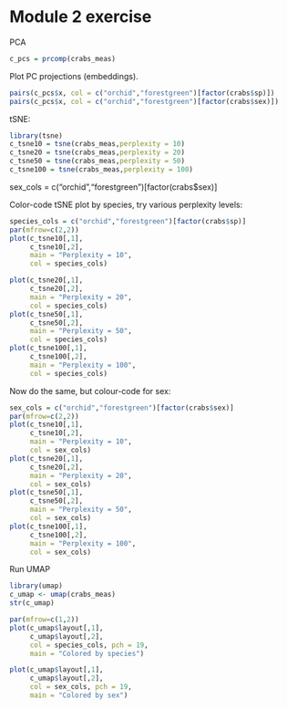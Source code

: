 # Module 2 exercise {-}

PCA
```r
c_pcs = prcomp(crabs_meas)
```

Plot PC projections (embeddings). 
```r
pairs(c_pcs$x, col = c("orchid","forestgreen")[factor(crabs$sp)])
pairs(c_pcs$x, col = c("orchid","forestgreen")[factor(crabs$sex)])
```

tSNE:

```r
library(tsne)
c_tsne10 = tsne(crabs_meas,perplexity = 10)
c_tsne20 = tsne(crabs_meas,perplexity = 20)
c_tsne50 = tsne(crabs_meas,perplexity = 50)
c_tsne100 = tsne(crabs_meas,perplexity = 100)
```


sex_cols = c("orchid","forestgreen")[factor(crabs$sex)]

Color-code tSNE plot by species, try various perplexity levels:
```r
species_cols = c("orchid","forestgreen")[factor(crabs$sp)]
par(mfrow=c(2,2))
plot(c_tsne10[,1],
     c_tsne10[,2],
     main = "Perplexity = 10",
     col = species_cols)

plot(c_tsne20[,1],
     c_tsne20[,2],
     main = "Perplexity = 20",
     col = species_cols)
plot(c_tsne50[,1],
     c_tsne50[,2],
     main = "Perplexity = 50",
     col = species_cols)
plot(c_tsne100[,1],
     c_tsne100[,2],
     main = "Perplexity = 100",
     col = species_cols)
```

Now do the same, but colour-code for sex:

```r
sex_cols = c("orchid","forestgreen")[factor(crabs$sex)]
par(mfrow=c(2,2))
plot(c_tsne10[,1],
     c_tsne10[,2],
     main = "Perplexity = 10",
     col = sex_cols)
plot(c_tsne20[,1],
     c_tsne20[,2],
     main = "Perplexity = 20",
     col = sex_cols)
plot(c_tsne50[,1],
     c_tsne50[,2],
     main = "Perplexity = 50",
     col = sex_cols)
plot(c_tsne100[,1],
     c_tsne100[,2],
     main = "Perplexity = 100",
     col = sex_cols)
```


Run UMAP
```r
library(umap)
c_umap <- umap(crabs_meas)
str(c_umap)

par(mfrow=c(1,2))
plot(c_umap$layout[,1],
     c_umap$layout[,2],
     col = species_cols, pch = 19, 
     main = "Colored by species")

plot(c_umap$layout[,1],
     c_umap$layout[,2],
     col = sex_cols, pch = 19, 
     main = "Colored by sex")
```
